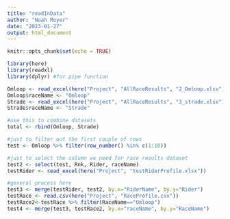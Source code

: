 ```yaml
---
title: "readInData"
author: "Noah Moyer"
date: "2023-01-27"
output: html_document
---
```


```r
knitr::opts_chunk$set(echo = TRUE)
```

```r
library(here)
library(readxl)
library(dplyr) #for pipe function
```

```r
Omloop <- read_excel(here("Project", "AllRaceResults", "2_Omloop.xlsx"))
Omloop$raceName <- "Omloop"
Strade <- read_excel(here("Project", "AllRaceResults", "3_strade.xlsx"))
Strade$raceName <- "Strade"

#use this to combine datasets
total <- rbind(Omloop, Strade)

#just to filter out the first couple of rows
test <- Omloop %>% filter(row_number() %in% c(1:10))

#just to select the column we need for race results dataset
test2 <- select(test, Rnk, Rider, raceName)
testRider <- read_excel(here("Project", "testRiderProfile.xlsx"))

#general process here
test3 <- merge(testRider, test2, by.x="RiderName", by.y="Rider")
testRace <- read.csv(here("Project", "RaceProfile.csv"))
testRace2<-testRace %>% filter(RaceName=="Omloop")
test4 <- merge(test3, testRace2, by.x="raceName", by.y="RaceName")
```
